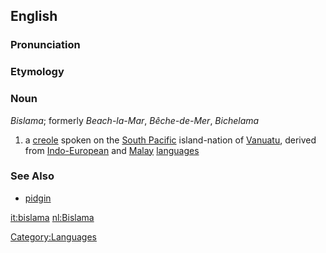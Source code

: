 {{wikipedia}}

==English==

===Pronunciation===
{{substub}}

===Etymology===
{{etystub}}

===Noun===
''Bislama''; formerly ''Beach-la-Mar'', ''Bêche-de-Mer'', ''Bichelama''

# a [[creole]] spoken on the [[South Pacific]] island-nation of [[Vanuatu]], derived from [[Indo-European]] and [[Malay]] [[language]]s 

===See Also===
* [[pidgin]]

[[Category:Languages]] 

[[it:bislama]]
[[nl:Bislama]]